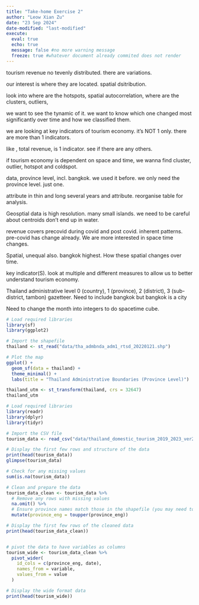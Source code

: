 ```yaml
---
title: "Take-home Exercise 2"
author: "Leow Xian Zu"
date: "23 Sep 2024"
date-modified: "last-modified"
execute:
  eval: true
  echo: true 
  message: false #no more warning message
  freeze: true #whatever document already commited does not render
---
```


tourism revenue no tevenly distributed. there are variations.

our interest is where they are located. spatial dsitribution.

look into where are the hotspots, spatial autocorrelation, where are the clusters, outliers,

we want to see the tynamic of it. we want to know which one changed most significantly over time and how we classified them.

we are looking at key indicators of tourism economy. it's NOT 1 only. there are more than 1 indicators.

like , total revenue, is 1 indicator. see if there are any others.

if tourism economy is dependent on space and time, we wanna find cluster, outlier, hotspot and coldspot.

data, province level, incl. bangkok. we used it before. we only need the province level. just one.

attribute in thin and long several years and attribute. reorganise table for analysis.

Geosptial data is high resolution. many small islands. we need to be careful about centroids don't end up in water.

revenue covers precovid during covid and post covid. inherent patterns. pre-covid has change already. We are more interested in space time changes.

Spatial, unequal also. bangkok highest. How these spatial changes over time.

key indicator(S). look at multiple and different measures to allow us to better understand tourism economy.

Thailand administrative level 0 (country), 1 (province), 2 (district), 3 (sub-district, tambon) gazetteer. Need to include bangkok but bangkok is a city

Need to change the month into integers to do spacetime cube.

```r
# Load required libraries
library(sf)
library(ggplot2)

# Import the shapefile
thailand <- st_read("data/tha_admbnda_adm1_rtsd_20220121.shp")

# Plot the map
ggplot() +
  geom_sf(data = thailand) +
  theme_minimal() +
  labs(title = "Thailand Administrative Boundaries (Province Level)")
```

```r
thailand_utm <- st_transform(thailand, crs = 32647)
thailand_utm
```

```r
# Load required libraries
library(readr)
library(dplyr)
library(tidyr)

# Import the CSV file
tourism_data <- read_csv("data/thailand_domestic_tourism_2019_2023_ver2.csv")

# Display the first few rows and structure of the data
print(head(tourism_data))
glimpse(tourism_data)

# Check for any missing values
sum(is.na(tourism_data))

# Clean and prepare the data
tourism_data_clean <- tourism_data %>%
  # Remove any rows with missing values
  na.omit() %>%
  # Ensure province names match those in the shapefile (you may need to adjust this)
  mutate(province_eng = toupper(province_eng))

# Display the first few rows of the cleaned data
print(head(tourism_data_clean))


# pivot the data to have variables as columns
tourism_wide <- tourism_data_clean %>%
  pivot_wider(
    id_cols = c(province_eng, date),
    names_from = variable,
    values_from = value
  )

# Display the wide format data
print(head(tourism_wide))
```
